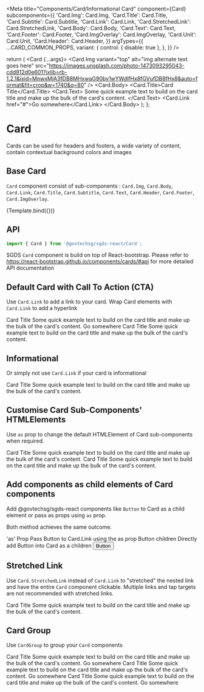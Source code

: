 
<Meta
  title="Components/Card/Informational Card"
  component={Card}
  subcomponents={{
    'Card.Img': Card.Img,
    'Card.Title': Card.Title,
    'Card.Subtitle': Card.Subtitle,
    'Card.Link': Card.Link,
    'Card.StretchedLink': Card.StretchedLink,
    'Card.Body': Card.Body,
    'Card.Text': Card.Text,
    'Card.Footer': Card.Footer,
    'Card.ImgOverlay': Card.ImgOverlay,
    'Card.Unit': Card.Unit,
    'Card.Header': Card.Header,
  }}
  argTypes={{
    ...CARD_COMMON_PROPS,
    variant: {
      control: { disable: true },
    },
  }}
/>

  return (
    <Col xs lg="4">
      <Card {...args}>
        <Card.Img
          variant="top"
          alt="img alternate text goes here"
          src="https://images.unsplash.com/photo-1473093295043-cdd812d0e601?ixlib=rb-1.2.1&ixid=MnwxMjA3fDB8MHxwaG90by1wYWdlfHx8fGVufDB8fHx8&auto=format&fit=crop&w=1740&q=80"
        />
        <Card.Body>
          <Card.Title>Card Title</Card.Title>
          <Card.Text>
            Some quick example text to build on the card title and make up the
            bulk of the card's content.
          </Card.Text>
          <Card.Link href="#">Go somewhere</Card.Link>
        </Card.Body>
      </Card>
    </Col>
  );
};

# Card

Cards can be used for headers and footers, a wide variety of content, contain contextual background colors and images

## Base Card

`Card` component consist of sub-components : `Card.Img`, `Card.Body`, `Card.Link`, `Card.Title`, `Card.Subtitle`, `Card.Text`, `Card.Header`, `Card.Footer`, `Card.ImgOverlay`.

<Canvas>
  <Story name="Base Card">{Template.bind({})}</Story>
</Canvas>

## API

```jsx
import { Card } from '@govtechsg/sgds-react/Card';
```

<ArgsTable story="Base Card" />

SGDS `Card` component is build on top of React-bootstrap.
Please refer to https://react-bootstrap.github.io/components/cards/#api for more detailed API documentation

## Default Card with Call To Action (CTA)

Use `Card.Link` to add a link to your card. Wrap Card elements with `Card.Link` to add a hyperlink

<Canvas>
  <Story name="Call To Action">
    <Row>
      <Col xs lg="4">
        <Card>
          <Card.Img
            variant="top"
            alt="img alternate text goes here"
            src="https://images.unsplash.com/photo-1473093295043-cdd812d0e601?ixlib=rb-1.2.1&ixid=MnwxMjA3fDB8MHxwaG90by1wYWdlfHx8fGVufDB8fHx8&auto=format&fit=crop&w=1740&q=80"
          />
          <Card.Body>
            <Card.Title href="#">Card Title</Card.Title>
            <Card.Text>
              Some quick example text to build on the card title and make up the
              bulk of the card's content.
            </Card.Text>
            <Card.Link href="#">Go somewhere</Card.Link>
          </Card.Body>
        </Card>
      </Col>
      <Col xs lg="4">
        <Card>
          <Card.Img
            variant="top"
            alt="img alternate text goes here"
            src="https://images.unsplash.com/photo-1473093295043-cdd812d0e601?ixlib=rb-1.2.1&ixid=MnwxMjA3fDB8MHxwaG90by1wYWdlfHx8fGVufDB8fHx8&auto=format&fit=crop&w=1740&q=80"
          />
          <Card.Body>
            <Card.Link href="#">
              <Card.Title>Card Title</Card.Title>
            </Card.Link>
            <Card.Text>
              Some quick example text to build on the card title and make up the
              bulk of the card's content.
            </Card.Text>
          </Card.Body>
        </Card>
      </Col>
    </Row>
  </Story>
</Canvas>

## Informational

Or simply not use `Card.Link` if your card is informational

<Canvas>
  <Story name="Informational">
    <Row>
      <Col xs lg="4">
        <Card>
          <Card.Img
            variant="top"
            alt="img alternate text goes here"
            src="https://images.unsplash.com/photo-1473093295043-cdd812d0e601?ixlib=rb-1.2.1&ixid=MnwxMjA3fDB8MHxwaG90by1wYWdlfHx8fGVufDB8fHx8&auto=format&fit=crop&w=1740&q=80"
          />
          <Card.Body>
            <Card.Title>Card Title</Card.Title>
            <Card.Text>
              Some quick example text to build on the card title and make up the
              bulk of the card's content.
            </Card.Text>
          </Card.Body>
        </Card>
      </Col>
    </Row>
  </Story>
</Canvas>

## Customise Card Sub-Components' HTMLElements

Use `as` prop to change the default HTMLElement of Card sub-components when required.

<Canvas>
  <Story name="Customise sub-components HTMLElements">
    <Row>
      <Col xs lg="4">
        <Card>
          <Card.Body>
            <Card.Title as="h5">Card Title</Card.Title>
            <Card.Text as="a" href="#">
              Some quick example text to build on the card title and make up the
              bulk of the card's content.
            </Card.Text>
          </Card.Body>
        </Card>
      </Col>
      <Col xs lg="4">
        <Card>
          <Card.Body>
            <Card.Title as="h1">Card Title</Card.Title>
            <Card.Text as="strong">
              Some quick example text to build on the card title and make up the
              bulk of the card's content.
            </Card.Text>
          </Card.Body>
        </Card>
      </Col>
    </Row>
  </Story>
</Canvas>

## Add components as child elements of Card components

Add @govtechsg/sgds-react components like `Button` to Card as a child element or pass as props using `as` prop.

Both method achieves the same outcome.

<Canvas>
  <Story name="Add Child Components">
    <Row>
      <Col xs lg="4">
        <Card>
          <Card.Img
            variant="top"
            alt="img alternate text goes here"
            src="https://images.unsplash.com/photo-1473093295043-cdd812d0e601?ixlib=rb-1.2.1&ixid=MnwxMjA3fDB8MHxwaG90by1wYWdlfHx8fGVufDB8fHx8&auto=format&fit=crop&w=1740&q=80"
          />
          <Card.Body>
            <Card.Title>'as' Prop</Card.Title>
            <Card.Text>Pass Button to Card.Link using the as prop</Card.Text>
            <Card.Link as={Button}>
              Button
            </Card.Link>
          </Card.Body>
        </Card>
      </Col>
      <Col xs lg="4">
        <Card>
          <Card.Img
            variant="top"
            alt="img alternate text goes here"
            src="https://images.unsplash.com/photo-1473093295043-cdd812d0e601?ixlib=rb-1.2.1&ixid=MnwxMjA3fDB8MHxwaG90by1wYWdlfHx8fGVufDB8fHx8&auto=format&fit=crop&w=1740&q=80"
          />
          <Card.Body>
            <Card.Title>children </Card.Title>
            <Card.Text>Directly add Button into Card as a children</Card.Text>
            <Button>Button</Button>
          </Card.Body>
        </Card>
      </Col>
    </Row>
  </Story>
</Canvas>

## Stretched Link

Use `Card.StretchedLink` instead of `Card.Link` to "stretched" the nested link and have the entire `Card` component clickable.
Multiple links and tap targets are not recommended with stretched links.

<Canvas>
  <Story name="Stretched Link">
    <Row>
      <Col xs lg="4">
        <Card>
          <Card.Img
            variant="top"
            alt="img alternate text goes here"
            src="https://images.unsplash.com/photo-1473093295043-cdd812d0e601?ixlib=rb-1.2.1&ixid=MnwxMjA3fDB8MHxwaG90by1wYWdlfHx8fGVufDB8fHx8&auto=format&fit=crop&w=1740&q=80"
          />
          <Card.Body>
            <Card.StretchedLink href="#">
              <Card.Title>Card Title</Card.Title>
            </Card.StretchedLink>
            <Card.Text>
              Some quick example text to build on the card title and make up the
              bulk of the card's content.
            </Card.Text>
          </Card.Body>
        </Card>
      </Col>
    </Row>
  </Story>
</Canvas>

## Card Group

Use `CardGroup` to group your `Card` components

<Canvas>
  <Story name="Grouped Cards">
    <CardGroup>
      <Card>
        <Card.Img
          variant="top"
          alt="img alternate text goes here"
          src="https://images.unsplash.com/photo-1473093295043-cdd812d0e601?ixlib=rb-1.2.1&ixid=MnwxMjA3fDB8MHxwaG90by1wYWdlfHx8fGVufDB8fHx8&auto=format&fit=crop&w=1740&q=80"
        />
        <Card.Body>
          <Card.Title>Card Title</Card.Title>
          <Card.Text>
            Some quick example text to build on the card title and make up the
            bulk of the card's content.
          </Card.Text>
          <Card.Link href="#">Go somewhere</Card.Link>
        </Card.Body>
      </Card>
      <Card>
        <Card.Img
          variant="top"
          alt="img alternate text goes here"
          src="https://images.unsplash.com/photo-1473093295043-cdd812d0e601?ixlib=rb-1.2.1&ixid=MnwxMjA3fDB8MHxwaG90by1wYWdlfHx8fGVufDB8fHx8&auto=format&fit=crop&w=1740&q=80"
        />
        <Card.Body>
          <Card.Title>Card Title</Card.Title>
          <Card.Text>
            Some quick example text to build on the card title and make up the
            bulk of the card's content.
          </Card.Text>
          <Card.Link href="#">Go somewhere</Card.Link>
        </Card.Body>
      </Card>
      <Card>
        <Card.Img
          variant="top"
          alt="img alternate text goes here"
          src="https://images.unsplash.com/photo-1473093295043-cdd812d0e601?ixlib=rb-1.2.1&ixid=MnwxMjA3fDB8MHxwaG90by1wYWdlfHx8fGVufDB8fHx8&auto=format&fit=crop&w=1740&q=80"
        />
        <Card.Body>
          <Card.Title>Card Title</Card.Title>
          <Card.Text>
            Some quick example text to build on the card title and make up the
            bulk of the card's content.
          </Card.Text>
          <Card.Link href="#">Go somewhere</Card.Link>
        </Card.Body>
      </Card>
    </CardGroup>
  </Story>
</Canvas>

